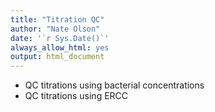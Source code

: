 ```yaml
---
title: "Titration QC"
author: "Nate Olson"
date: '`r Sys.Date()`'
always_allow_html: yes
output: html_document
---
```


* QC titrations using bacterial concentrations
* QC titrations using ERCC